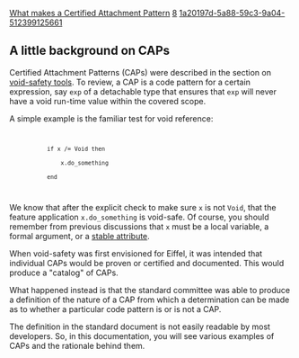 [[Property:title|What makes a Certified Attachment Pattern]]
[[Property:weight|8]]
[[Property:uuid|1a20197d-5a88-59c3-9a04-512399125661]]
{{underconstruction}}



==A little background on CAPs==

Certified Attachment Patterns (CAPs) were described in the section on [[Void-safety: Background, definition, and tools#Certified attachment patterns (CAPs)|void-safety tools]]. To review, a CAP is a code pattern for a certain expression, say <code>exp</code> of a detachable type that ensures that <code>exp</code> will never have a void run-time value within the covered scope. 

A simple example is the familiar test for void reference:
<code>
            if x /= Void then
                x.do_something
            end
</code>
We know that after the explicit check to make sure <code>x</code> is not <code>Void</code>, that the feature application <code>x.do_something</code> is void-safe.
Of course, you should remember from previous discussions that <code>x</code> must be a local variable, a formal argument, or a  [[Void-safety: Background, definition, and tools#Stable attributes|stable attribute]].

When void-safety was first envisioned for Eiffel, it was intended that individual CAPs would be proven or certified and documented. This would produce a "catalog" of CAPs. 

What happened instead is that the standard committee was able to produce a definition of the nature of a CAP from which a determination can be made as to whether a particular code pattern is or is not a CAP.

The definition in the standard document is not easily readable by most developers. So, in this documentation, you will see various examples of CAPs and the rationale behind them.







